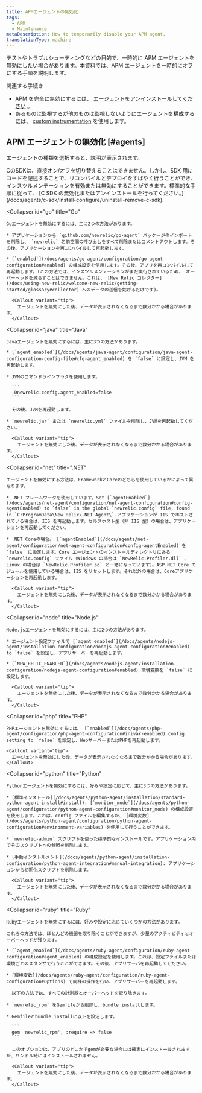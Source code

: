 ```yaml
---
title: APMエージェントの無効化
tags:
  - APM
  - Maintenance
metaDescription: How to temporarily disable your APM agent.
translationType: machine
---
```


テストやトラブルシューティングなどの目的で、一時的に APM エージェントを無効にしたい場合があります。本資料では、APM エージェントを一時的にオフにする手順を説明します。

関連する手続き

- APM を完全に無効にするには、 [エージェントをアンインストールしてください](/docs/agents/manage-apm-agents/installation/uninstall-agent) 。
- あるものは監視するが他のものは監視しないようにエージェントを構成するには、 [custom instrumentation](/docs/agents/manage-apm-agents/agent-data/custom-instrumentation) を使用します。

## APM エージェントの無効化 [#agents]

エージェントの種類を選択すると、説明が表示されます。

<CollapserGroup>
  <Collapser
    id="c-sdk"
    title="C SDK"
  >
    CのSDKは、直接オン/オフを切り替えることはできません。しかし、SDK 用にコードを記述することで、リコンパイルとデプロイをすばやく行うことができ、インスツルメンテーションを有効または無効にすることができます。標準的な手順に従って、 [C SDK の無効化またはアンインストールを行ってください。](/docs/agents/c-sdk/install-configure/uninstall-remove-c-sdk).
  </Collapser>

  <Collapser
    id="go"
    title="Go"
  >
    Goエージェントを無効にするには、主に2つの方法があります。

    * アプリケーションから `github.com/newrelic/go-agent` パッケージのインポートを削除し、 `newrelic` 名前空間の呼び出しをすべて削除またはコメントアウトします。その後、アプリケーションを再コンパイルして再起動します。

    * [`enabled`](/docs/agents/go-agent/configuration/go-agent-configuration#enabled) の構成設定を使用します。その後、アプリを再コンパイルして再起動します。(この方法では、インスツルメンテーションがまだ実行されているため、 オーバーヘッドを減らすことはできません。これは、 [New Relic コレクター](/docs/using-new-relic/welcome-new-relic/getting-started/glossary#collector) へのデータの送信を妨げるだけです)。

      <Callout variant="tip">
        エージェントを無効にした後、データが表示されなくなるまで数分かかる場合があります。
      </Callout>

  </Collapser>

  <Collapser
    id="java"
    title="Java"
  >
    Javaエージェントを無効にするには、主に3つの方法があります。

    * [`agent_enabled`](/docs/agents/java-agent/configuration/java-agent-configuration-config-file#cfg-agent_enabled) を `false` に設定し、JVM を再起動します。

    * JVMのコマンドラインフラグを使用します。

      ```
      -Dnewrelic.config.agent_enabled=false
      ```

      その後、JVMを再起動します。

    * `newrelic.jar` または `newrelic.yml` ファイルを削除し、JVMを再起動してください。

      <Callout variant="tip">
        エージェントを無効にした後、データが表示されなくなるまで数分かかる場合があります。
      </Callout>

  </Collapser>

  <Collapser
    id="net"
    title=".NET"
  >
    エージェントを無効にする方法は、FrameworkとCoreのどちらを使用しているかによって異なります。

    * .NET フレームワークを使用しています。Set [`agentEnabled`](/docs/agents/net-agent/configuration/net-agent-configuration#config-agentEnabled) to `false` in the global `newrelic.config` file, found in `C:ProgramData\New Relic\.NET Agent\`.アプリケーションが IIS でホストされている場合は、IIS を再起動します。セルフホスト型（非 IIS 型）の場合は、アプリケーションを再起動してください。

    * .NET Coreの場合。 [`agentEnabled`](/docs/agents/net-agent/configuration/net-agent-configuration#config-agentEnabled) を `false` に設定します。Core エージェントのインストールディレクトリにある `newrelic.config` ファイル（Windows の場合は `NewRelic.Profiler.dll` 、Linux の場合は `NewRelic.Profiler.so` と一緒になっています）。ASP.NET Core モジュールを使用している場合は、IIS をリセットします。それ以外の場合は、Coreアプリケーションを再起動します。

      <Callout variant="tip">
        エージェントを無効にした後、データが表示されなくなるまで数分かかる場合があります。
      </Callout>

  </Collapser>

  <Collapser
    id="node"
    title="Node.js"
  >
    Node.jsエージェントを無効にするには、主に2つの方法があります。

    * エージェント設定ファイルで [`agent_enabled`](/docs/agents/nodejs-agent/installation-configuration/nodejs-agent-configuration#enabled) to `false` を設定し、アプリサーバーを再起動します。

    * [`NEW_RELIC_ENABLED`](/docs/agents/nodejs-agent/installation-configuration/nodejs-agent-configuration#enabled) 環境変数を `false` に設定します。

      <Callout variant="tip">
        エージェントを無効にした後、データが表示されなくなるまで数分かかる場合があります。
      </Callout>

  </Collapser>

  <Collapser
    id="php"
    title="PHP"
  >
    PHPエージェントを無効にするには、 [`enabled`](/docs/agents/php-agent/configuration/php-agent-configuration#inivar-enabled) config setting to `false` を設定し、WebサーバーまたはPHPを再起動します。

    <Callout variant="tip">
      エージェントを無効にした後、データが表示されなくなるまで数分かかる場合があります。
    </Callout>

  </Collapser>

  <Collapser
    id="python"
    title="Python"
  >
    Pythonエージェントを無効にするには、好みや設定に応じて、主に3つの方法があります。

    * [標準インストール](/docs/agents/python-agent/installation/standard-python-agent-install#install): [`monitor_mode`](/docs/agents/python-agent/configuration/python-agent-configuration#monitor_mode) の構成設定を使用します。これは、config ファイルを編集するか、 [環境変数](/docs/agents/python-agent/configuration/python-agent-configuration#environment-variables) を使用して行うことができます。

    * `newrelic-admin` スクリプトを使った標準的なインストールです。アプリケーション内でそのスクリプトへの参照を削除します。

    * [手動インストルメント](/docs/agents/python-agent/installation-configuration/python-agent-integration#manual-integration): アプリケーションから初期化スクリプトを削除します。

      <Callout variant="tip">
        エージェントを無効にした後、データが表示されなくなるまで数分かかる場合があります。
      </Callout>

  </Collapser>

  <Collapser
    id="ruby"
    title="Ruby"
  >
    Rubyエージェントを無効にするには、好みや設定に応じていくつかの方法があります。

    これらの方法では、ほとんどの機器を取り除くことができますが、少量のアクティビティとオーバーヘッドが残ります。

    * [`agent_enabled`](/docs/agents/ruby-agent/configuration/ruby-agent-configuration#agent_enabled) の構成設定を使用します。これは、設定ファイルまたは環境ごとのスタンザで行うことができます。その後、アプリサーバを再起動してください。

    * [環境変数](/docs/agents/ruby-agent/configuration/ruby-agent-configuration#Options) で同様の操作を行い、アプリサーバーを再起動します。

      以下の方法では、すべての計測器とオーバーヘッドを取り除きます。

    * `newrelic_rpm` をGemfileから削除し、bundle installします。

    * Gemfileとbundle installに以下を設定します。

      ```
      gem 'newrelic_rpm', :require => false
      ```

      このオプションは、アプリのどこかでgemが必要な場合には確実にインストールされますが、バンドル時にはインストールされません。

      <Callout variant="tip">
        エージェントを無効にした後、データが表示されなくなるまで数分かかる場合があります。
      </Callout>

  </Collapser>
</CollapserGroup>
